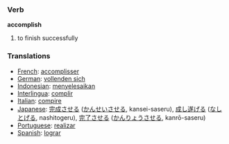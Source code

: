 === Verb ===
'''accomplish'''
# to finish successfully

=== Translations ===
*[[French]]: [[accomplisser]]
*[[German]]: [[vollenden sich]]
*[[Indonesian]]: [[selesai|menyelesaikan]]
*[[Interlingua]]: [[complir]]
*[[Italian]]: [[compire]]
*[[Japanese]]: [[完成]]させる ([[かんせい]]させる, kansei-saseru), [[成し遂げる]] ([[なしとげる]], nashitogeru), [[完了]]させる ([[かんりょう]]させる, kanrō-saseru)
*[[Portuguese]]: [[realizar]]
*[[Spanish]]: [[lograr]]